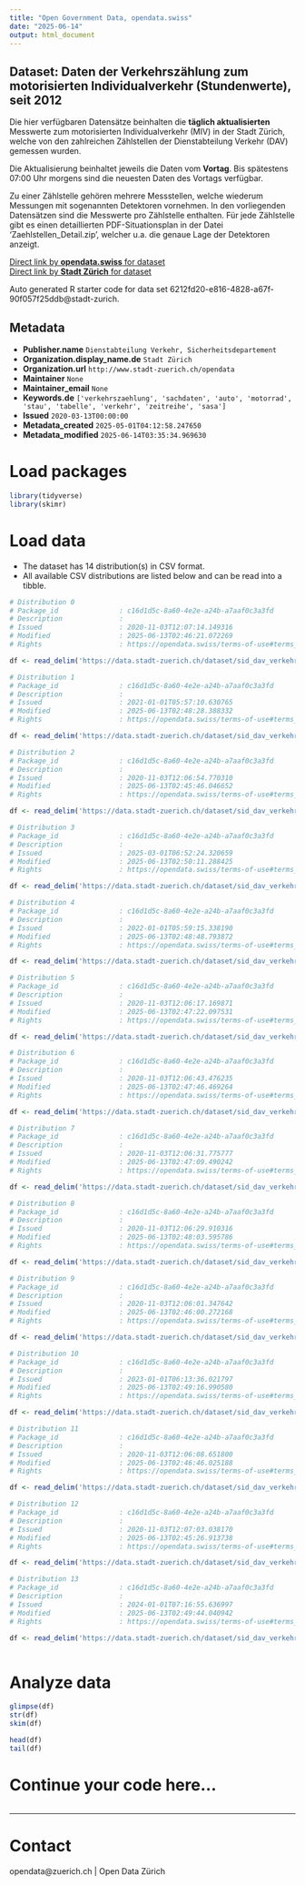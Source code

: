 ```yaml
---
title: "Open Government Data, opendata.swiss"
date: "2025-06-14"
output: html_document
---
```


## Dataset: Daten der Verkehrszählung zum motorisierten Individualverkehr (Stundenwerte), seit 2012

Die hier verfügbaren Datensätze beinhalten die **täglich aktualisierten** Messwerte zum motorisierten Individualverkehr (MIV) in der Stadt Zürich, welche von den zahlreichen Zählstellen der Dienstabteilung Verkehr (DAV) gemessen wurden.

Die Aktualisierung beinhaltet jeweils die Daten vom **Vortag**. Bis spätestens 07:00 Uhr morgens sind die neuesten Daten des Vortags verfügbar.

Zu einer Zählstelle gehören mehrere Messstellen, welche wiederum Messungen mit sogenannten Detektoren vornehmen. In den vorliegenden Datensätzen sind die Messwerte pro Zählstelle enthalten. Für jede Zählstelle gibt es einen detaillierten PDF-Situationsplan in der Datei 'Zaehlstellen_Detail.zip', welcher u.a. die genaue Lage der Detektoren anzeigt.

[Direct link by **opendata.swiss** for dataset](https://opendata.swiss/de/dataset/daten-der-verkehrszahlung-zum-motorisierten-individualverkehr-stundenwerte-seit-2012)<br>
[Direct link by **Stadt Zürich** for dataset](https://data.stadt-zuerich.ch/dataset/sid_dav_verkehrszaehlung_miv_od2031)

Auto generated R starter code for data set 6212fd20-e816-4828-a67f-90f057f25ddb@stadt-zurich.

## Metadata

- **Publisher.name** `Dienstabteilung Verkehr, Sicherheitsdepartement`
- **Organization.display_name.de** `Stadt Zürich`
- **Organization.url** `http://www.stadt-zuerich.ch/opendata`
- **Maintainer** `None`
- **Maintainer_email** `None`
- **Keywords.de** `['verkehrszaehlung', 'sachdaten', 'auto', 'motorrad', 'stau', 'tabelle', 'verkehr', 'zeitreihe', 'sasa']`
- **Issued** `2020-03-13T00:00:00`
- **Metadata_created** `2025-05-01T04:12:58.247650`
- **Metadata_modified** `2025-06-14T03:35:34.969630`


# Load packages

```r

library(tidyverse)
library(skimr)

```

# Load data

-   The dataset has 14 distribution(s) in CSV format.
-   All available CSV distributions are listed below and can be read into a tibble.

```r

# Distribution 0
# Package_id               : c16d1d5c-8a60-4e2e-a24b-a7aaf0c3a3fd
# Description              : 
# Issued                   : 2020-11-03T12:07:14.149316
# Modified                 : 2025-06-13T02:46:21.072269
# Rights                   : https://opendata.swiss/terms-of-use#terms_open

df <- read_delim('https://data.stadt-zuerich.ch/dataset/sid_dav_verkehrszaehlung_miv_od2031/download/sid_dav_verkehrszaehlung_miv_OD2031_2015.csv')

# Distribution 1
# Package_id               : c16d1d5c-8a60-4e2e-a24b-a7aaf0c3a3fd
# Description              : 
# Issued                   : 2021-01-01T05:57:10.630765
# Modified                 : 2025-06-13T02:48:28.388332
# Rights                   : https://opendata.swiss/terms-of-use#terms_open

df <- read_delim('https://data.stadt-zuerich.ch/dataset/sid_dav_verkehrszaehlung_miv_od2031/download/sid_dav_verkehrszaehlung_miv_OD2031_2021.csv')

# Distribution 2
# Package_id               : c16d1d5c-8a60-4e2e-a24b-a7aaf0c3a3fd
# Description              : 
# Issued                   : 2020-11-03T12:06:54.770310
# Modified                 : 2025-06-13T02:45:46.046652
# Rights                   : https://opendata.swiss/terms-of-use#terms_open

df <- read_delim('https://data.stadt-zuerich.ch/dataset/sid_dav_verkehrszaehlung_miv_od2031/download/sid_dav_verkehrszaehlung_miv_OD2031_2013.csv')

# Distribution 3
# Package_id               : c16d1d5c-8a60-4e2e-a24b-a7aaf0c3a3fd
# Description              : 
# Issued                   : 2025-03-01T06:52:24.320659
# Modified                 : 2025-06-13T02:50:11.288425
# Rights                   : https://opendata.swiss/terms-of-use#terms_open

df <- read_delim('https://data.stadt-zuerich.ch/dataset/sid_dav_verkehrszaehlung_miv_od2031/download/sid_dav_verkehrszaehlung_miv_OD2031_2025.csv')

# Distribution 4
# Package_id               : c16d1d5c-8a60-4e2e-a24b-a7aaf0c3a3fd
# Description              : 
# Issued                   : 2022-01-01T05:59:15.338190
# Modified                 : 2025-06-13T02:48:48.793872
# Rights                   : https://opendata.swiss/terms-of-use#terms_open

df <- read_delim('https://data.stadt-zuerich.ch/dataset/sid_dav_verkehrszaehlung_miv_od2031/download/sid_dav_verkehrszaehlung_miv_OD2031_2022.csv')

# Distribution 5
# Package_id               : c16d1d5c-8a60-4e2e-a24b-a7aaf0c3a3fd
# Description              : 
# Issued                   : 2020-11-03T12:06:17.169871
# Modified                 : 2025-06-13T02:47:22.097531
# Rights                   : https://opendata.swiss/terms-of-use#terms_open

df <- read_delim('https://data.stadt-zuerich.ch/dataset/sid_dav_verkehrszaehlung_miv_od2031/download/sid_dav_verkehrszaehlung_miv_OD2031_2018.csv')

# Distribution 6
# Package_id               : c16d1d5c-8a60-4e2e-a24b-a7aaf0c3a3fd
# Description              : 
# Issued                   : 2020-11-03T12:06:43.476235
# Modified                 : 2025-06-13T02:47:46.469264
# Rights                   : https://opendata.swiss/terms-of-use#terms_open

df <- read_delim('https://data.stadt-zuerich.ch/dataset/sid_dav_verkehrszaehlung_miv_od2031/download/sid_dav_verkehrszaehlung_miv_OD2031_2019.csv')

# Distribution 7
# Package_id               : c16d1d5c-8a60-4e2e-a24b-a7aaf0c3a3fd
# Description              : 
# Issued                   : 2020-11-03T12:06:31.775777
# Modified                 : 2025-06-13T02:47:09.490242
# Rights                   : https://opendata.swiss/terms-of-use#terms_open

df <- read_delim('https://data.stadt-zuerich.ch/dataset/sid_dav_verkehrszaehlung_miv_od2031/download/sid_dav_verkehrszaehlung_miv_OD2031_2017.csv')

# Distribution 8
# Package_id               : c16d1d5c-8a60-4e2e-a24b-a7aaf0c3a3fd
# Description              : 
# Issued                   : 2020-11-03T12:06:29.910316
# Modified                 : 2025-06-13T02:48:03.595786
# Rights                   : https://opendata.swiss/terms-of-use#terms_open

df <- read_delim('https://data.stadt-zuerich.ch/dataset/sid_dav_verkehrszaehlung_miv_od2031/download/sid_dav_verkehrszaehlung_miv_OD2031_2020.csv')

# Distribution 9
# Package_id               : c16d1d5c-8a60-4e2e-a24b-a7aaf0c3a3fd
# Description              : 
# Issued                   : 2020-11-03T12:06:01.347642
# Modified                 : 2025-06-13T02:46:00.272168
# Rights                   : https://opendata.swiss/terms-of-use#terms_open

df <- read_delim('https://data.stadt-zuerich.ch/dataset/sid_dav_verkehrszaehlung_miv_od2031/download/sid_dav_verkehrszaehlung_miv_OD2031_2014.csv')

# Distribution 10
# Package_id               : c16d1d5c-8a60-4e2e-a24b-a7aaf0c3a3fd
# Description              : 
# Issued                   : 2023-01-01T06:13:36.021797
# Modified                 : 2025-06-13T02:49:16.990580
# Rights                   : https://opendata.swiss/terms-of-use#terms_open

df <- read_delim('https://data.stadt-zuerich.ch/dataset/sid_dav_verkehrszaehlung_miv_od2031/download/sid_dav_verkehrszaehlung_miv_OD2031_2023.csv')

# Distribution 11
# Package_id               : c16d1d5c-8a60-4e2e-a24b-a7aaf0c3a3fd
# Description              : 
# Issued                   : 2020-11-03T12:06:08.651800
# Modified                 : 2025-06-13T02:46:46.025188
# Rights                   : https://opendata.swiss/terms-of-use#terms_open

df <- read_delim('https://data.stadt-zuerich.ch/dataset/sid_dav_verkehrszaehlung_miv_od2031/download/sid_dav_verkehrszaehlung_miv_OD2031_2016.csv')

# Distribution 12
# Package_id               : c16d1d5c-8a60-4e2e-a24b-a7aaf0c3a3fd
# Description              : 
# Issued                   : 2020-11-03T12:07:03.038170
# Modified                 : 2025-06-13T02:45:26.913738
# Rights                   : https://opendata.swiss/terms-of-use#terms_open

df <- read_delim('https://data.stadt-zuerich.ch/dataset/sid_dav_verkehrszaehlung_miv_od2031/download/sid_dav_verkehrszaehlung_miv_OD2031_2012.csv')

# Distribution 13
# Package_id               : c16d1d5c-8a60-4e2e-a24b-a7aaf0c3a3fd
# Description              : 
# Issued                   : 2024-01-01T07:16:55.636997
# Modified                 : 2025-06-13T02:49:44.040942
# Rights                   : https://opendata.swiss/terms-of-use#terms_open

df <- read_delim('https://data.stadt-zuerich.ch/dataset/sid_dav_verkehrszaehlung_miv_od2031/download/sid_dav_verkehrszaehlung_miv_OD2031_2024.csv')



```

# Analyze data

```r

glimpse(df)
str(df)
skim(df)

head(df)
tail(df)

```

# Continue your code here...

```r

```

------------------------------------------------------------------------

# Contact

opendata@zuerich.ch | Open Data Zürich
